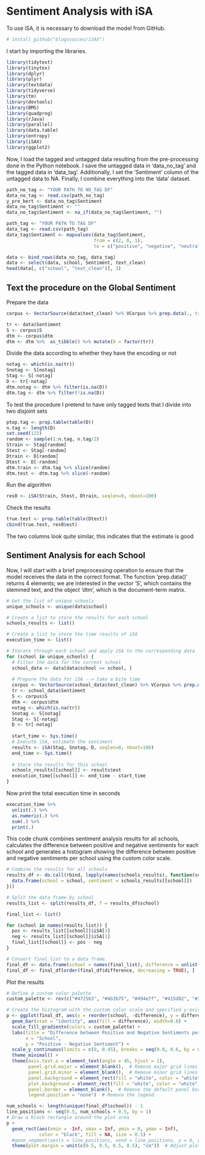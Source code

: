 # Sentiment Analysis with iSA

To use iSA, it is necessary to download the model from GitHub.

```{r}
# install_github("blogsvoices/iSAX")
```

I start by importing the libraries.

```{r message=FALSE, warning=FALSE, include=FALSE}
library(tidytext)
library(tinytex)
library(dplyr)
library(plyr)
library(textdata)
library(tidyverse)
library(tm)
library(devtools)
library(BMS)
library(quadprog)
library(rJava)
library(parallel)
library(data.table)
library(entropy)
library(iSAX)
library(ggplot2)
```

Now, I load the tagged and untagged data resulting from the pre-processing done in the Python notebook. I save the untagged data in 'data_no_tag' and the tagged data in 'data_tag'. Additionally, I set the 'Sentiment' column of the untagged data to NA. Finally, I combine everything into the 'data' dataset.

```{r}
path_no_tag <- "YOUR PATH TO NO_TAG DF"
data_no_tag <- read.csv(path_no_tag)
y_pre_bert <- data_no_tag$Sentiment
data_no_tag$Sentiment <- ""
data_no_tag$Sentiment <- na_if(data_no_tag$Sentiment, "")

path_tag <- "YOUR PATH TO TAG DF"
data_tag <- read.csv(path_tag) 
data_tag$Sentiment <- mapvalues(data_tag$Sentiment,
                                from = c(2, 0, 1),
                                to = c("positive", "negative", "neutral"))

data <- bind_rows(data_no_tag, data_tag)
data <- select(data, school, Sentiment, text_clean)
head(data[, c("school", "text_clean")], 3)
```

## Text the procedure on the Global Sentiment

Prepare the data
```{r}
corpus <- VectorSource(data$text_clean) %>% VCorpus %>% prep.data(., train = data$school)

tr <- data$Sentiment
S <- corpus$S
dtm <- corpus$dtm
dtm <- dtm %>%  as_tibble() %>% mutate(D = factor(tr))
```

Divide the data according to whether they have the encoding or not
```{r}
notag <- which(is.na(tr))
Snotag <- S[notag]
Stag <- S[-notag]
D <- tr[-notag]
dtm.notag <- dtm %>% filter(is.na(D))
dtm.tag <- dtm %>% filter(!is.na(D))
```

To test the procedure I pretend to have only tagged texts that I divide into two disjoint sets
```{r}
ptop.tag <- prop.table(table(D))
n.tag <- length(D)
set.seed(123)
random <- sample(1:n.tag, n.tag/2)
Strain <- Stag[random]
Stest <- Stag[-random]
Dtrain <- D[random]
Dtest <- D[-random]
dtm.train <- dtm.tag %>% slice(random)
dtm.test <- dtm.tag %>% slice(-random)
```

Run the algorithm
```{r include=FALSE}
res0 <- iSA(Strain, Stest, Dtrain, seqlen=0, nboot=100)
```

Check the results
```{r}
true.test <- prop.table(table(Dtest))
cbind(true.test, res0$est)
```

The two columns look quite similar, this indicates that the estimate is good

## Sentiment Analysis for each School

Now, I will start with a brief preprocessing operation to ensure that the model receives the data in the correct format. The function 'prep.data()' returns 4 elements; we are interested in the vector 'S', which contains the stemmed text, and the object 'dtm', which is the document-term matrix.

```{r message=FALSE, warning=FALSE, include=FALSE}
# Get the list of unique schools
unique_schools <- unique(data$school)

# Create a list to store the results for each school
schools_results <- list()

# Create a list to store the time results of iSA
execution_time <- list()

# Iterate through each school and apply iSA to the corresponding data
for (school in unique_schools) {
  # Filter the data for the current school
  school_data <- data[data$school == school, ]
  
  # Prepare the data for iSA --> take a bite time
  corpus <- VectorSource(school_data$text_clean) %>% VCorpus %>% prep.data(., train = school_data$school)
  tr <- school_data$Sentiment
  S <- corpus$S
  dtm <- corpus$dtm
  notag <- which(is.na(tr))
  Snotag <- S[notag]
  Stag <- S[-notag]
  D <- tr[-notag]
  
  start_time <- Sys.time()
  # Execute iSA, estimate the sentiment
  results <- iSA(Stag, Snotag, D, seqlen=0, nboot=100)
  end_time <- Sys.time()
  
  # Store the results for this school
  schools_results[[school]] <- results$est
  execution_time[[school]] <- end_time - start_time
}
```

Now print the total execution time in seconds

```{r}
execution_time %>% 
  unlist(.) %>% 
  as.numeric(.) %>% 
  sum(.) %>% 
  print(.)
```

This code chunk combines sentiment analysis results for all schools, calculates the difference between positive and negative sentiments for each school and generates a histogram showing the difference between positive and negative sentiments per school using the custom color scale.

```{r}
# Combine the results for all schools
results_df <- do.call(rbind, lapply(names(schools_results), function(school) {
  data.frame(school = school, sentiment = schools_results[[school]])
}))

# Split the data frame by school
results_list <- split(results_df, f = results_df$school)

final_list <- list()

for (school in names(results_list)) {
  pos <- results_list[[school]]$iSA[3]
  neg <- results_list[[school]]$iSA[1]
  final_list[[school]] <- pos - neg
}

# Convert final_list to a data frame
final_df <- data.frame(school = names(final_list), difference = unlist(final_list))
final_df <- final_df[order(final_df$difference, decreasing = TRUE), ]
```

Plot the results
```{r}
# Define a custom color palette
custom_palette <- rev(c("#472563", "#4b3b75", "#494e7f", "#415d82", "#3a6a82", "#347681", "#2f837f", "#2f917e", "#3da17a", "#59b273", "#7bc065", "#9ac64d", "#bbc935"))

# Create the histogram with the custom color scale and specified y-axis limits and breaks
p <- ggplot(final_df, aes(x = reorder(school, -difference), y = difference)) +
  geom_bar(stat = "identity", aes(fill = difference), width=0.8) +
  scale_fill_gradientn(colors = custom_palette) +
  labs(title = "Difference between Positive and Negative Sentiments per School",
       x = "School",
       y = "Positive - Negative Sentiment") +
  scale_y_continuous(limits = c(0, 0.45), breaks = seq(0.0, 0.6, by = 0.1)) +
  theme_minimal() +
  theme(axis.text.x = element_text(angle = 45, hjust = 1),
        panel.grid.major = element_blank(),  # Remove major grid lines
        panel.grid.minor = element_blank(),  # Remove minor grid lines
        panel.background = element_rect(fill = "white", color = "white"),  # Set background to white
        plot.background = element_rect(fill = "white", color = "white"),  # Set plot background to white
        panel.border = element_blank(),  # Remove the default panel border
        legend.position = "none")  # Remove the legend

num_schools <- length(unique(final_df$school)) - 1
line_positions <- seq(0.5, num_schools + 0.5, by = 1)
# Draw a black rectangle around the plot area
p + 
  geom_rect(aes(xmin = -Inf, xmax = Inf, ymin = 0, ymax = Inf), 
            color = "black", fill = NA, size = 0.5) +
  #geom_segment(aes(x = line_positions, xend = line_positions, y = 0, yend = -0.02), color = "black", size = 0.7) +
  theme(plot.margin = unit(c(0.5, 0.5, 0.5, 0.5), "cm"))  # Adjust plot margins if necessary
```


